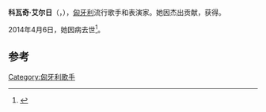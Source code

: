 {{eastern name order|[[匈牙利语|匈牙利语]]}}
{{noteTA
|T=zh-cn:科瓦奇·艾尔日;zh-hant:高華斯·艾爾;
|1=zh-cn:科瓦奇·艾尔日;zh-hant:高華斯·艾爾;
}}
{{Infobox musical artist
| name         = 科瓦奇·艾尔日<br />Kovács Erzsi 
| image        = Kovács Erzsi fortepan 138561.jpg
| caption      = 科瓦奇·艾尔日 (1959)
| background   = 女歌手
| birth_name   = Erzsébet Kovács 
| birth_date   = 1928年6月2日
| birth_place  = [[匈牙利王國_(1920–1946)|匈牙利]][[布达佩斯|布达佩斯]]
| death_date   = {{dda|2014|4|6|1928|6|2}}
| death_place  = [[匈牙利|匈牙利]]布达佩斯
| genre        = [[爵士|爵士]]、[[蓝调|蓝调]]
| instrument   = 主唱
| occupation   = 歌手
| years_active = 1950s-2014
| label        = 
}}
'''科瓦奇·艾尔日'''（{{lang-hu|Kovács Erzsi}}，{{bd|1928年|6月2日|2014年|4月6日|catIdx=Kovács}}），[[匈牙利|匈牙利]]流行歌手和表演家。她因杰出贡献，获得{{link-en|匈牙利共和国勋章|Order of Merit of the Republic of Hungary}}。

2014年4月6日，她因病去世<ref>{{Cite web |url=http://www.klubradio.hu/cikk.php?id=16&cid=171908 |title=Erzsi Kovács dies |access-date=2014-04-16 |archive-url=https://web.archive.org/web/20140407091611/http://www.klubradio.hu/cikk.php?id=16&cid=171908 |archive-date=2014-04-07 |dead-url=yes }}</ref>。

==参考==
{{reflist}}

{{Authority control}}
{{DEFAULTSORT:Kovács, Erzsi}}
[[Category:匈牙利歌手|Category:匈牙利歌手]]
{{hungary-bio-stub}}